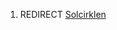 {{title:Solens Cirkel}}
{{author:Laura Holmegaard}}
{{timestamp:2009-09-10T12:34:05Z}}
{{copyright:Solens Cirkel}}
#REDIRECT [[Solcirklen]]